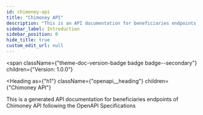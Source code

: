 ```yaml
---
id: chimoney-api
title: "Chimoney API"
description: "This is an API documentation for beneficiaries endpoints of Chimoney API following the OpenAPI Specifications"
sidebar_label: Introduction
sidebar_position: 0
hide_title: true
custom_edit_url: null
---
```



<span
  className={"theme-doc-version-badge badge badge--secondary"}
  children={"Version: 1.0.0"}
>
</span>

<Heading
  as={"h1"}
  className={"openapi__heading"}
  children={"Chimoney API"}
>
</Heading>



This is a generated API documentation for beneficiaries endpoints of Chimoney API following the OpenAPI Specifications


      